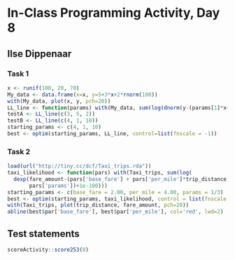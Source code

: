 # In-Class Programming Activity, Day 8

## Ilse Dippenaar

### Task 1
```r
x <- runif(100, 20, 70)
My_data <- data.frame(x=x, y=5+3*x+2*rnorm(100))
with(My_data, plot(x, y, pch=20))
LL_line <- function(params) with(My_data, sum(log(dnorm(y-(params[1]*x+params[2]), sd = params[3]))))
testA <- LL_line(c(3, 5, 2))
testB <- LL_line(c(4, 1, 10))
starting_params <- c(4, 1, 10)
best <- optim(starting_params, LL_line, control=list(fnscale = -1))
```

### Task 2
```r
load(url("http://tiny.cc/dcf/Taxi_trips.rda"))
taxi_likelihood <- function(pars) with(Taxi_trips, sum(log(
  dexp(fare_amount-(pars['base_fare'] + pars['per_mile']*trip_distance),
       pars['params'])+1e-100)))
starting_params <- c(base_fare = 2.00, per_mile = 4.00, params = 1/3)
best <- optim(starting_params, taxi_likelihood, control = list(fnscale = -1))
with(Taxi_trips, plot(trip_distance, fare_amount, pch=20))
abline(best$par['base_fare'], best$par['per_mile'], col='red', lwd=2)
```

## Test statements

```r
scoreActivity::score253(8)
```